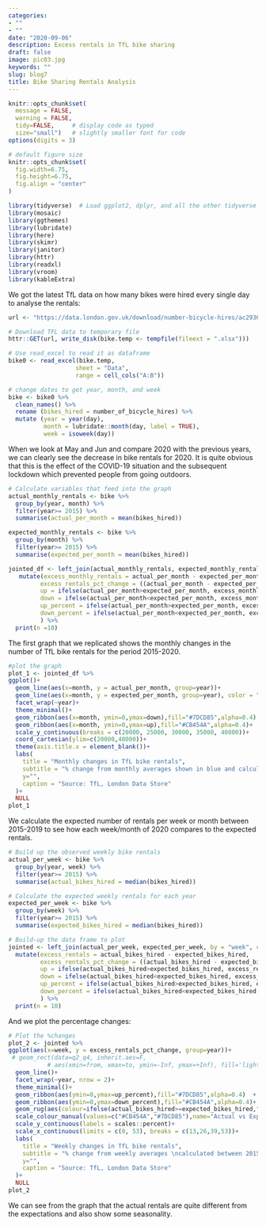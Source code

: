 ```yaml
---
categories:
- ""
- ""
date: "2020-09-06"
description: Excess rentals in TfL bike sharing
draft: false
image: pic03.jpg
keywords: ""
slug: blog7
title: Bike Sharing Rentals Analysis
---
```


```r
knitr::opts_chunk$set(
  message = FALSE, 
  warning = FALSE, 
  tidy=FALSE,     # display code as typed
  size="small")   # slightly smaller font for code
options(digits = 3)

# default figure size
knitr::opts_chunk$set(
  fig.width=6.75, 
  fig.height=6.75,
  fig.align = "center"
)
```


```r
library(tidyverse)  # Load ggplot2, dplyr, and all the other tidyverse packages
library(mosaic)
library(ggthemes)
library(lubridate)
library(here)
library(skimr)
library(janitor)
library(httr)
library(readxl)
library(vroom)
library(kableExtra)
```

We got the latest TfL data on how many bikes were hired every single day to analyse the rentals:
```r
url <- "https://data.london.gov.uk/download/number-bicycle-hires/ac29363e-e0cb-47cc-a97a-e216d900a6b0/tfl-daily-cycle-hires.xlsx"

# Download TFL data to temporary file
httr::GET(url, write_disk(bike.temp <- tempfile(fileext = ".xlsx")))

# Use read_excel to read it as dataframe
bike0 <- read_excel(bike.temp,
                   sheet = "Data",
                   range = cell_cols("A:B"))

# change dates to get year, month, and week
bike <- bike0 %>% 
  clean_names() %>% 
  rename (bikes_hired = number_of_bicycle_hires) %>% 
  mutate (year = year(day),
          month = lubridate::month(day, label = TRUE),
          week = isoweek(day))
```

When we look at May and Jun and compare 2020 with the previous years, we can clearly see the decrease in bike rentals for 2020. It is quite obvious that this is the effect of the COVID-19 situation and the subsequent lockdown which prevented people from going outdoors. 

```r

# Calculate variables that feed into the graph
actual_monthly_rentals <- bike %>% 
  group_by(year, month) %>% 
  filter(year>= 2015) %>% 
  summarise(actual_per_month = mean(bikes_hired)) 

expected_monthly_rentals <- bike %>%
  group_by(month) %>% 
  filter(year>= 2015) %>% 
  summarise(expected_per_month = mean(bikes_hired))

jointed_df <- left_join(actual_monthly_rentals, expected_monthly_rentals, by = "month", copy = TRUE) %>% 
   mutate(excess_monthly_rentals = actual_per_month - expected_per_month,
         excess_rentals_pct_change = ((actual_per_month - expected_per_month) / expected_per_month),
         up = ifelse(actual_per_month>expected_per_month, excess_monthly_rentals, 0),
         down = ifelse(actual_per_month<expected_per_month, excess_monthly_rentals, 0),
         up_percent = ifelse(actual_per_month>expected_per_month, excess_rentals_pct_change, 0),
         down_percent = ifelse(actual_per_month<expected_per_month, excess_rentals_pct_change, 0)
         ) %>% 
  print(n =10)
```

The first graph that we replicated shows the monthly changes in the number of TfL bike rentals for the period 2015-2020.
```r
#plot the graph
plot_1 <- jointed_df %>% 
ggplot()+
  geom_line(aes(x=month, y = actual_per_month, group=year))+
  geom_line(aes(x=month, y = expected_per_month, group=year), color = "blue", size = 1)+
  facet_wrap(~year)+
  theme_minimal()+
  geom_ribbon(aes(x=month, ymin=0,ymax=down),fill="#7DCD85",alpha=0.4) +
  geom_ribbon(aes(x=month, ymin=0,ymax=up),fill="#CB454A",alpha=0.4)+
  scale_y_continuous(breaks = c(20000, 25000, 30000, 35000, 40000))+
  coord_cartesian(ylim=c(20000,40000))+
  theme(axis.title.x = element_blank())+
  labs(
    title = "Monthly changes in TfL bike rentals",
    subtitle = "% change from monthly averages shown in blue and calculated between 2015-2019",
    y="",
    caption = "Source: TfL, London Data Store"
  )+
  NULL
plot_1
```

We calculate the expected number of rentals per week or month between 2015-2019 to see how each week/month of 2020 compares to the expected rentals. 

```r
# Build up the observed weekly bike rentals
actual_per_week <- bike %>% 
  group_by(year, week) %>% 
  filter(year>= 2015) %>% 
  summarise(actual_bikes_hired = median(bikes_hired)) 

# Calculate the expected weekly rentals for each year
expected_per_week <- bike %>% 
  group_by(week) %>% 
  filter(year>= 2015) %>%  
  summarise(expected_bikes_hired = median(bikes_hired)) 

# Build-up the data frame to plot
jointed <- left_join(actual_per_week, expected_per_week, by = "week", copy = TRUE)%>% 
  mutate(excess_rentals = actual_bikes_hired - expected_bikes_hired,
         excess_rentals_pct_change = ((actual_bikes_hired - expected_bikes_hired) / expected_bikes_hired),
         up = ifelse(actual_bikes_hired>expected_bikes_hired, excess_rentals, 0),
         down = ifelse(actual_bikes_hired<expected_bikes_hired, excess_rentals, 0),
         up_percent = ifelse(actual_bikes_hired>expected_bikes_hired, excess_rentals_pct_change, 0),
         down_percent = ifelse(actual_bikes_hired<expected_bikes_hired, excess_rentals_pct_change, 0)
         ) %>% 
  print(n = 10)

```

And we plot the percentage changes:
```r
# Plot the %changes
plot_2 <- jointed %>% 
ggplot(aes(x=week, y = excess_rentals_pct_change, group=year))+
 # geom_rect(data=q2_q4, inherit.aes=F,
           # aes(xmin=from, xmax=to, ymin=-Inf, ymax=+Inf), fill='lightgray', alpha=0.4) +
  geom_line()+
  facet_wrap(~year, nrow = 2)+
  theme_minimal()+
  geom_ribbon(aes(ymin=0,ymax=up_percent),fill="#7DCD85",alpha=0.4)  +
  geom_ribbon(aes(ymin=0,ymax=down_percent),fill="#CB454A",alpha=0.4)+
  geom_rug(aes(colour=ifelse(actual_bikes_hired>=expected_bikes_hired,">=0","<0")),sides="b")+
  scale_colour_manual(values=c("#CB454A","#7DCD85"),name="Actual vs Expected ", guide=FALSE)+
  scale_y_continuous(labels = scales::percent)+
  scale_x_continuous(limits = c(0, 53), breaks = c(13,26,39,53))+
  labs(
    title = "Weekly changes in TfL bike rentals",
    subtitle = "% change from weekly averages \ncalculated between 2015-2019",
    y="",
    caption = "Source: TfL, London Data Store"
  )+
  NULL
plot_2

```

We can see from the graph that the actual rentals are quite different from the expectations and also show some seasonality.

